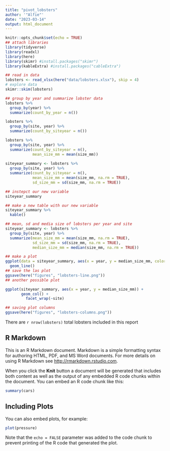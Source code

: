 ```yaml
---
title: "pivot_lobsters"
author: '"Alfie"'
date: "2023-03-14"
output: html_document
---
```


```r
knitr::opts_chunk$set(echo = TRUE)
## attach libraries
library(tidyverse)
library(readxl)
library(here)
library(skimr) #install.packages("skimr")
library(kableExtra) #install.packages("cableExtra")

## read in data
lobsters <- read_xlsx(here("data/lobsters.xlsx"), skip = 4)
# explore data
skimr::skim(lobsters)

## group by year and summarize lobster data
lobsters %>%
  group_by(year) %>%
  summarize(count_by_year = n())

lobsters %>%
  group_by(site, year) %>%
  summarize(count_by_siteyear = n())

lobsters %>%
  group_by(site, year) %>%
  summarize(count_by_siteyear = n(),
            mean_size_mm = mean(size_mm))
  
siteyear_summary <- lobsters %>%
  group_by(site, year) %>%
  summarize(count_by_siteyear = n(),
            mean_size_mm = mean(size_mm, na.rm = TRUE),
            sd_size_mm = sd(size_mm, na.rm = TRUE))

## instepct our new variable
siteyear_summary

## make a new table with our new variable
siteyear_summary %>%
  kable()

## mean, sd and media size of lobsters per year and site
siteyear_summary <- lobsters %>%
  group_by(site, year) %>%
  summarize(mean_size_mm = mean(size_mm, na.rm = TRUE),
            sd_size_mm = sd(size_mm, na.rm = TRUE),
            median_size_mm = median(size_mm, na.rm = TRUE))

## make a plot
ggplot(data = siteyear_summary, aes(x = year, y = median_size_mm, color = site))+
  geom_line()
## save the las plot
ggsave(here("figures", "lobsters-line.png"))
## another possible plot

ggplot(siteyear_summary, aes(x = year, y = median_size_mm)) +
       geom_col() +
         facet_wrap(~site)

## saving plot columns
ggsave(here("figures", "lobsters-columns.png"))

```

There are `r nrow(lobsters)` total lobsters included in this report 

## R Markdown

This is an R Markdown document. Markdown is a simple formatting syntax for authoring HTML, PDF, and MS Word documents. For more details on using R Markdown see <http://rmarkdown.rstudio.com>.

When you click the **Knit** button a document will be generated that includes both content as well as the output of any embedded R code chunks within the document. You can embed an R code chunk like this:

```r
summary(cars)
```

## Including Plots

You can also embed plots, for example:

```r
plot(pressure)
```

Note that the `echo = FALSE` parameter was added to the code chunk to prevent printing of the R code that generated the plot.

